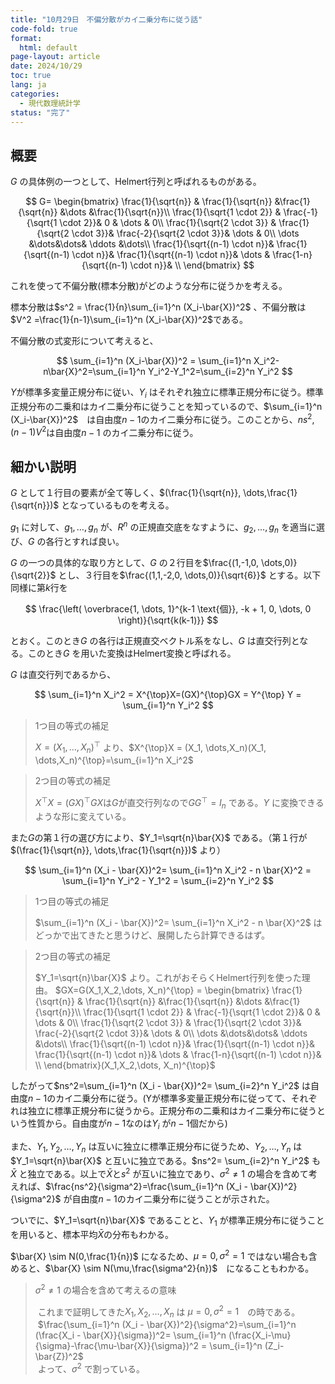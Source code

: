 ```yaml
---
title: "10月29日　不偏分散がカイ二乗分布に従う話"
code-fold: true
format:
  html: default
page-layout: article
date: 2024/10/29
toc: true
lang: ja
categories:
  - 現代数理統計学
status: "完了"
---
```






## 概要

$G$ の具体例の一つとして、Helmert行列と呼ばれるものがある。

$$
G=
\begin{bmatrix}
  \frac{1}{\sqrt{n}} & \frac{1}{\sqrt{n}} &\frac{1}{\sqrt{n}} &\dots &\frac{1}{\sqrt{n}}\\
   \frac{1}{\sqrt{1 \cdot 2}} & \frac{-1}{\sqrt{1 \cdot 2}}& 0 & \dots & 0\\
\frac{1}{\sqrt{2 \cdot 3}} & \frac{1}{\sqrt{2 \cdot 3}}& \frac{-2}{\sqrt{2 \cdot 3}}& \dots & 0\\
\dots &\dots&\dots& \ddots &\dots\\
\frac{1}{\sqrt{(n-1) \cdot n}}& \frac{1}{\sqrt{(n-1) \cdot n}}& 
\frac{1}{\sqrt{(n-1) \cdot n}}& \dots & \frac{1-n}{\sqrt{(n-1) \cdot n}}& \\
\end{bmatrix}
$$

これを使って不偏分散(標本分散)がどのような分布に従うかを考える。

標本分散は$s^2 = \frac{1}{n}\sum_{i=1}^n (X_i-\bar{X})^2$ 、不偏分散は$V^2 =\frac{1}{n-1}\sum_{i=1}^n (X_i-\bar{X})^2$である。


不偏分散の式変形について考えると、

$$
\sum_{i=1}^n (X_i-\bar{X})^2 = \sum_{i=1}^n X_i^2-n\bar{X}^2=\sum_{i=1}^n Y_i^2-Y_1^2=\sum_{i=2}^n Y_i^2
$$

$Y$が標準多変量正規分布に従い、$Y_i$ はそれぞれ独立に標準正規分布に従う。標準正規分布の二乗和はカイ二乗分布に従うことを知っているので、$\sum_{i=1}^n (X_i-\bar{X})^2$　は自由度$n-1$のカイ二乗分布に従う。このことから、$ns^2,(n-1)V^2$は自由度$n-1$ のカイ二乗分布に従う。



::: {.extra-space3}

:::

## 細かい説明

$G$ として１行目の要素が全て等しく、$(\frac{1}{\sqrt{n}}, \dots,\frac{1}{\sqrt{n}})$ となっているものを考える。

$g_1$ に対して、$g_1, \dots,g_n$ が、$R^n$ の正規直交底をなすように、$g_2, \dots,g_n$ を適当に選び、$G$ の各行とすれば良い。

$G$ の一つの具体的な取り方として、$G$ の２行目を$\frac{(1,-1,0, \dots,0)}{\sqrt{2}}$ とし、３行目を$\frac{(1,1,-2,0, \dots,0)}{\sqrt{6}}$ とする。以下同様に第$k$行を

$$
\frac{\left( \overbrace{1, \dots, 1}^{k-1 \text{個}}, -k + 1, 0, \dots, 0 \right)}{\sqrt{k(k-1)}}
$$

とおく。このとき$G$ の各行は正規直交ベクトル系をなし、$G$ は直交行列となる。このとき$G$ を用いた変換はHelmert変換と呼ばれる。

::: {.extra-space2}

:::

$G$ は直交行列であるから、

$$
\sum_{i=1}^n X_i^2 = X^{\top}X=(GX)^{\top}GX = Y^{\top} Y = \sum_{i=1}^n Y_i^2
$$


> 1つ目の等式の補足
> 
> $X = (X_1, \dots,X_n)^{\top}$ より、$X^{\top}X = (X_1, \dots,X_n)(X_1, \dots,X_n)^{\top}=\sum_{i=1}^n X_i^2$

> 2つ目の等式の補足
> 
> $X^{\top}X=(GX)^{\top}GX$は$G$が直交行列なので$GG^{\top}=I_n$ である。$Y$ に変換できるような形に変えている。




::: {.extra-space2}

:::

また$G$の第１行の選び方により、$Y_1=\sqrt{n}\bar{X}$ である。（第１行が$(\frac{1}{\sqrt{n}}, \dots,\frac{1}{\sqrt{n}})$ より）

$$
\sum_{i=1}^n (X_i - \bar{X})^2= \sum_{i=1}^n X_i^2 - n \bar{X}^2 = \sum_{i=1}^n Y_i^2 - Y_1^2 = \sum_{i=2}^n Y_i^2
$$

> 1つ目の等式の補足
> 
> $\sum_{i=1}^n (X_i - \bar{X})^2= \sum_{i=1}^n X_i^2 - n \bar{X}^2$ はどっかで出てきたと思うけど、展開したら計算できるはず。

>  2つ目の等式の補足
>
> $Y_1=\sqrt{n}\bar{X}$ より。これがおそらくHelmert行列を使った理由。
> $GX=G(X_1,X_2,\dots, X_n)^{\top} = \begin{bmatrix}
  \frac{1}{\sqrt{n}} & \frac{1}{\sqrt{n}} &\frac{1}{\sqrt{n}} &\dots &\frac{1}{\sqrt{n}}\\
   \frac{1}{\sqrt{1 \cdot 2}} & \frac{-1}{\sqrt{1 \cdot 2}}& 0 & \dots & 0\\
\frac{1}{\sqrt{2 \cdot 3}} & \frac{1}{\sqrt{2 \cdot 3}}& \frac{-2}{\sqrt{2 \cdot 3}}& \dots & 0\\
\dots &\dots&\dots& \ddots &\dots\\
\frac{1}{\sqrt{(n-1) \cdot n}}& \frac{1}{\sqrt{(n-1) \cdot n}}& 
\frac{1}{\sqrt{(n-1) \cdot n}}& \dots & \frac{1-n}{\sqrt{(n-1) \cdot n}}& \\
\end{bmatrix}(X_1,X_2,\dots, X_n)^{\top}$

::: {.extra-space2}

:::

したがって$ns^2=\sum_{i=1}^n (X_i - \bar{X})^2= \sum_{i=2}^n Y_i^2$ は自由度$n-1$のカイ二乗分布に従う。(Yが標準多変量正規分布に従ってて、それぞれは独立に標準正規分布に従うから。正規分布の二乗和はカイ二乗分布に従うという性質から。自由度が$n-1$なのは$Y_i$ が$n-1$個だから)

また、$Y_1, Y_2 , \dots, Y_n$ は互いに独立に標準正規分布に従うため、$Y_2, \dots, Y_n$ は$Y_1=\sqrt{n}\bar{X}$ と互いに独立である。$ns^2= \sum_{i=2}^n Y_i^2$ も$\bar{X}$ と独立である。以上で$\bar{X}$と$s^2$ が互いに独立であり、$\sigma^2 \ne 1$ の場合を含めて考えれば、$\frac{ns^2}{\sigma^2}=\frac{\sum_{i=1}^n (X_i - \bar{X})^2}{\sigma^2}$ が自由度$n-1$のカイ二乗分布に従うことが示された。

ついでに、$Y_1=\sqrt{n}\bar{X}$ であることと、$Y_1$ が標準正規分布に従うことを用いると、標本平均$\bar{X}$の分布もわかる。

$\bar{X} \sim N(0,\frac{1}{n})$ になるため、$\mu = 0, \sigma^2 = 1$ ではない場合も含めると、$\bar{X} \sim N(\mu,\frac{\sigma^2}{n})$　になることもわかる。


> $\sigma^2 \ne 1$ の場合を含めて考えるの意味
>
> |  これまで証明してきた$X_1,X_2, \dots, X_n$ は $\mu = 0, \sigma^2 = 1$　の時である。
>
> |  $\frac{\sum_{i=1}^n (X_i - \bar{X})^2}{\sigma^2}=\sum_{i=1}^n (\frac{X_i - \bar{X}}{\sigma})^2= \sum_{i=1}^n (\frac{X_i-\mu}{\sigma}-\frac{\mu-\bar{X}}{\sigma})^2 = \sum_{i=1}^n (Z_i-\bar{Z})^2$
> |  よって、$\sigma^2$ で割っている。


